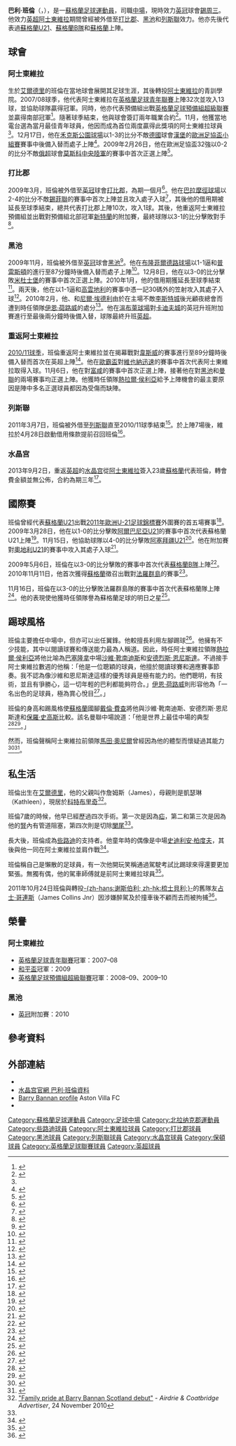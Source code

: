 {{noteTA|G1=足球|G2=英超|G3=FAcup|G4=列斯聯
|T=zh-hans:巴里·班南;zh-hk:巴利·班倫;zh-tw:巴里·班南;
|1=zh-hans:巴里·班南;zh-hk:巴利·班倫;zh-tw:巴里·班南;
|2=zh-hans:班南;zh-hk:班倫;zh-tw:班南;
|3=zh-hans:凯尔特人; zh-tw:塞爾提克; zh-hk:些路迪;
|4=zh-hans:布拉莫巷体育场;zh-hk:巴拉摩徑球場;zh-tw:布拉莫巷體育場;
|5=zh:温布利球场;zh-hans:温布利球场;zh-hk:溫布萊球場;zh-tw:溫布萊球場;
|6=zh-hans:热拉尔·乌利耶;zh-hk:熱拉爾·侯利亞;zh-tw:熱拉爾·烏利耶;
|7=zh-hans:哈维·埃尔南德斯;zh-hk:沙維·靴南迪斯;zh-tw:哈維·埃爾南德斯;
|8=zh-hans:安德烈斯·伊涅斯塔;zh-hk:安德烈斯·恩尼斯達;zh-tw:安德烈斯·伊涅斯塔;
|9=zh-hans:達倫·弗萊徹;zh-hk:戴倫·費查;zh-tw:達倫·弗萊徹;
|10=zh-hans:保罗·斯科尔斯;zh-hk:保羅·史高斯;zh-tw:保羅·斯科爾斯;
|11=zh-hans:斯蒂利安·彼特罗夫;zh-hk:史迪利安·柏度夫;zh-tw:斯蒂利安·彼得羅夫;
|12=zh-hans:马丁·奥尼尔;zh-hk:馬田·奧尼爾;zh-tw:馬丁·奧尼爾;
|13=zh-hans:尼尔·埃德利;zh-hk:尼爾·伊特利;zh-tw:尼爾·埃德利;
|14=zh-hans:伊恩·霍洛韦; z-hant:伊恩·霍洛韋; zh-hk:伊恩·荷路威;
}}
{{Infobox football biography 2
| playername          = 巴利·班倫<br>''Barry Bannan''
| image               = [[File:Barry_Bannan.jpg|220 px]]
| caption             = 穿上蘇格蘭球衣的班倫
| fullname            = Barry Bannan
| dateofbirth         = {{birth date and age|df=yes|1991|12|01}}
| cityofbirth         = [[艾爾德里_(北拉納克郡)|艾爾德里]]
| countryofbirth      = [[蘇格蘭|蘇格蘭]]
| height              = {{height|m=1.70}}
| position            = [[中場|中場]]
| currentclub         = [[謝周三足球俱樂部|錫周三]]
| clubnumber          = 10
| youthyears1         =
| youthclubs1         = [[倫齊青年會|倫齊]]
| youthyears2         =
| youthclubs2         = [[阿爾比恩流浪足球會|阿爾比恩流浪]]
| youthyears3         =
| youthclubs3         = [[些路迪足球會|些路迪]]
| youthyears4         =
| youthclubs4         = [[阿士東維拉足球會|阿士東維拉]]
| years1              = 2008−2013
| clubs1              = [[阿士東維拉足球會|阿士東維拉]]
| caps1               = 64 
| goals1              = 1
| years2              = 2009
| clubs2              = → [[打比郡足球會|打比郡]]
| caps2               = 10
| goals2              = 1
| years3              = 2009−2010
| clubs3              = → [[黑池足球會|黑池]]
| caps3               = 20 
| goals3              = 1
| years4              = 2011
| clubs4              = → [[列斯聯足球會|列斯聯]]
| caps4               = 7
| goals4              = 0
| years5              = 2013−2015
| clubs5              = [[水晶宫足球俱乐部|水晶宫]]
| caps5               = 22
| goals5              = 1
| years6              = 2015
| clubs6               = → [[博尔顿足球俱乐部|保頓]]
| caps6                 = 16 
| goals6                = 0
| years7              = 2015−
| clubs7              = [[謝周三足球俱樂部|錫周三]]
| caps7               = 81
| goals7              = 3
| totalcaps           = 
| totalgoals          =
| nationalyears1      = 2009−2010
| nationalteam1       = [[蘇格蘭21歲以下足球代表隊|蘇格蘭U21]]
| nationalcaps1       = 10
| nationalgoals1      = 1
| nationalyears2      = 2009
| nationalteam2       = [[蘇格蘭足球代表乙隊|蘇格蘭B隊]]
| nationalcaps2       = 1
| nationalgoals2      = 0
| nationalyears3      = 2010−
| nationalteam3       = [[蘇格蘭足球代表隊|蘇格蘭]]
| nationalcaps3       = 27
| nationalgoals3      = 0
| club-update         = 2018年9月15日
| nationalteam-update = 2017年10月16日
}}

'''巴利·班倫'''（{{lang-en|'''Barry Bannan'''}}，{{bd|1989年|12月1日|catIdx=Bannan, Barry}}），是一[[蘇格蘭|蘇格蘭]][[足球|足球]][[運動員|運動員]]，司職[[中場|中場]]，現時效力[[英冠|英冠]]球會[[謝周三足球俱樂部|錫周三]]。他效力[[英超|英超]][[阿士東維拉足球會|阿士東維拉]]期間曾經被外借至[[打比郡足球會|打比郡]]、[[黑池足球會|黑池]]和[[列斯聯足球會|列斯聯]]效力。他亦先後代表過[[蘇格蘭21歲以下足球代表隊|蘇格蘭U21]]、[[蘇格蘭足球代表乙隊|蘇格蘭B隊]]和[[蘇格蘭足球代表隊|蘇格蘭]]上陣。

==球會==
=== 阿士東維拉 ===
生於[[艾爾德里_(北拉納克郡)|艾爾德里]]的班倫在當地球會{{Link-en|倫齊青年會|Lenzie Youth Club|倫齊}}展開其足球生涯，其後轉投[[阿士東維拉足球會|阿士東維拉]]的青訓學院。2007/08球季，他代表阿士東維拉在[[英格蘭足球青年聯賽|英格蘭足球青年聯賽]]上陣32次並攻入13球，並協助球隊贏得冠軍。同時，他亦代表預備組出戰[[英格蘭足球預備組超級聯賽|英格蘭足球預備組超級聯賽]]並贏得南部冠軍<ref name="bbc7726458">{{cite news|url=http://news.bbc.co.uk/sport1/hi/football/teams/a/aston_villa/7726458.stm|title=Barry is an inspiration – Bannan|publisher=BBC Sport|date=13 November 2008|accessdate=17 December 2008|archive-date=2009-01-19|archive-url=https://web.archive.org/web/20090119130906/http://news.bbc.co.uk/sport1/hi/football/teams/a/aston_villa/7726458.stm|dead-url=no}}</ref>。隨著球季結束，他與球會簽訂兩年職業合約<ref name="mail21207462">{{cite news|url=http://www.birminghammail.net/birmingham-sport/aston-villa-fc/aston-villa-news/2008/07/01/barry-bannan-signs-two-year-deal-with-aston-villa-97319-21207462/|title=Barry Bannan signs two year deal with Aston Villa|publisher=''Birmingham Mail''|date=1 July 2008|first=Bill|last=Howell|accessdate=17 December 2008|archive-date=2012-10-04|archive-url=https://web.archive.org/web/20121004210910/http://www.birminghammail.net/birmingham-sport/aston-villa-fc/aston-villa-news/2008/07/01/barry-bannan-signs-two-year-deal-with-aston-villa-97319-21207462/|dead-url=no}}</ref>。11月，他獲當地電台選為當月最佳青年球員，他因而成為首位兩度贏得此獎項的阿士東維拉球員<ref name="bbc7726458"/>。12月17日，他在[[禾克斯公園球場|禾克斯公園球場]]以1-3的比分不敵[[德國|德國]]球會[[漢堡足球會|漢堡]]的[[2008/09赛季欧洲联盟杯|歐洲足協盃小組賽]]賽事中後備入替而處子上陣<ref name="bbc7775413">{{cite news|url=http://news.bbc.co.uk/sport1/hi/football/europe/7775413.stm|title=Hamburg 3–1 Aston Villa|publisher=BBC Sport|last=Stevenson|first=Jonathan|date=17 December 2008|accessdate=26 November 2009|archive-date=2017-09-06|archive-url=https://web.archive.org/web/20170906000908/http://news.bbc.co.uk/sport1/hi/football/europe/7775413.stm|dead-url=no}}</ref>。2009年2月26日，他在歐洲足協盃32強以0-2的比分不敵[[俄羅斯足球超級聯賽|俄超]]球會[[莫斯科中央陸軍足球會|莫斯科中央陸軍]]的賽事中首次正選上陣<ref name="bbc7900035">{{cite news|url=http://news.bbc.co.uk/sport1/hi/football/europe/7900035.stm|title=CSKA Moscow 2–0 Villa (agg 3–1)|publisher=BBC Sport|date=26 February 2009|accessdate=26 November 2009|archive-date=2017-09-06|archive-url=https://web.archive.org/web/20170906000934/http://news.bbc.co.uk/sport1/hi/football/europe/7900035.stm|dead-url=no}}</ref>。

=== 打比郡 ===
2009年3月，班倫被外借至[[英格蘭足球冠軍聯賽|英冠]]球會[[打比郡足球會|打比郡]]，為期一個月<ref name="bbc7942389">{{cite news|url=http://news.bbc.co.uk/sport1/hi/football/teams/d/derby_county/7942389.stm|title=Derby complete Bannan loan deal|publisher=BBC Sport|date=13 March 2009|accessdate=26 November 2009|archive-date=2017-09-06|archive-url=https://web.archive.org/web/20170906000544/http://news.bbc.co.uk/sport1/hi/football/teams/d/derby_county/7942389.stm|dead-url=no}}</ref>。他在[[巴拉摩徑球場|巴拉摩徑球場]]以2-4的比分不敵[[錫菲聯足球會|錫菲聯]]的賽事中首次上陣並且攻入處子入球<ref name="skysports3005094">{{cite news|url=http://www.skysports.com/football/match_report/0,19764,11065_3005094,00.html|title=Blades march on against Derby – Henderson, Naughton and Beattie on target against Rams|date=14 March 2009|publisher=Sky Sports|accessdate=26 November 2009|archive-date=2009-03-16|archive-url=https://web.archive.org/web/20090316133906/http://www.skysports.com/football/match_report/0%2C19764%2C11065_3005094%2C00.html|dead-url=no}}</ref>，其後他的借用期被延長至球季結束，總共代表打比郡上陣10次，攻入1球。其後，他重返阿士東維拉預備組並出戰對預備組北部冠軍[[新特蘭足球會|新特蘭]]的附加賽，最終球隊以3-1的比分擊敗對手<ref name="premier1664104">{{cite news|url=http://www.premierleague.com/page/Headlines/0,,12306~1664104,00.html|title=Aston Villa beat Sunderland 3–1 at Villa Park to win the Barclays Premier Reserve League play-off|date=21 May 2009|publisher=FA Premier League|accessdate=26 November 2009|archive-date=2009-05-25|archive-url=https://web.archive.org/web/20090525203526/http://www.premierleague.com/page/Headlines/0%2C%2C12306~1664104%2C00.html|dead-url=no}}</ref>。

=== 黑池 ===
2009年11月，班倫被外借至[[英格蘭足球冠軍聯賽|英冠]]球會[[黑池足球會|黑池]]<ref name="bbc8381513">{{cite news |title=Blackpool sign Bannan from Villa |url=http://news.bbc.co.uk/sport1/hi/football/teams/b/blackpool/8381513.stm |publisher=BBC Sport |date=26 November 2009 |accessdate=26 November 2009 |archive-date=2017-09-06 |archive-url=https://web.archive.org/web/20170906001811/http://news.bbc.co.uk/sport1/hi/football/teams/b/blackpool/8381513.stm |dead-url=no }}</ref>。他在[[布隆菲爾德路球場|布隆菲爾德路球場]]以1-1逼和[[普雷斯頓足球會|普雷斯頓]]的{{Link-en|西蘭開夏郡打吡|West Lancashire derby}}進行至87分鐘時後備入替而處子上陣<ref name="bbc8377127">{{cite news|url=http://news.bbc.co.uk/sport1/hi/football/eng_div_1/8377127.stm|title=Blackpool 1–1 Preston|date=30 November 2009|publisher=BBC Sport|accessdate=30 November 2009|archive-date=2017-09-06|archive-url=https://web.archive.org/web/20170906000820/http://news.bbc.co.uk/sport1/hi/football/eng_div_1/8377127.stm|dead-url=no}}</ref>。12月8日，他在以3-0的比分擊敗[[米杜士堡足球會|米杜士堡]]的賽事中首次正選上陣。2010年1月，他的借用期獲延長至球季結束<ref name="extension">{{cite news|url=http://news.bbc.co.uk/sport2/hi/football/teams/b/blackpool/8485524.stm|title=Blackpool extend loan of Aston Villa man Barry Bannan|date=28 January 2010|publisher=BBC Sport|accessdate=28 January 2010|archive-date=2010-02-04|archive-url=https://web.archive.org/web/20100204064539/http://news.bbc.co.uk/sport2/hi/football/teams/b/blackpool/8485524.stm|dead-url=no}}</ref>。兩天後，他在以1-1逼和[[高雲地利足球會|高雲地利]]的賽事中憑一記30碼外的笠射攻入其處子入球<ref name="bbc8483728">{{cite news|url=http://news.bbc.co.uk/sport1/hi/football/eng_div_1/8483728.stm|title=Coventry   1 – 1   Blackpool|date=30 January 2010|publisher=BBC Sport|accessdate=30 January 2010|archive-date=2010-02-02|archive-url=https://web.archive.org/web/20100202134612/http://news.bbc.co.uk/sport1/hi/football/eng_div_1/8483728.stm|dead-url=no}}</ref>。2010年2月，他、{{Link-en|伊斯梅爾·德蒙塔納克|Ishmel Demontagnac}}和[[尼爾·埃德利|尼爾·埃德利]]由於在主場不敵[[李斯特城足球會|李斯特城]]後光顧夜總會而遭到時任領隊[[伊恩·荷路威|伊恩·荷路威]]的處分<ref name="bbc8505207">{{cite news|url=http://news.bbc.co.uk/sport1/hi/football/teams/b/blackpool/8505207.stm|title=Ian Holloway axes Blackpool trio after nightclub visit|date=8 February 2010|publisher=BBC Sport|accessdate=14 February 2010|archive-date=2010-02-11|archive-url=https://web.archive.org/web/20100211150505/http://news.bbc.co.uk/sport1/hi/football/teams/b/blackpool/8505207.stm|dead-url=no}}</ref>。他在[[溫布萊球場|溫布萊球場]]對[[卡迪夫城足球會|卡迪夫城]]的英冠升班附加賽進行至最後兩分鐘時後備入替，球隊最終升班[[英格蘭足球超級聯賽|英超]]。

=== 重返阿士東維拉 ===
[[2010年至2011年英格蘭超級聯賽|2010/11球季]]，班倫重返阿士東維拉並在揭幕戰對[[韋斯咸足球會|韋斯威]]的賽事進行至89分鐘時後備入替而首次在英超上陣<ref>{{cite news | url=http://news.bbc.co.uk/sport1/hi/football/eng_prem/8906162.stm | work=BBC Sport | title=Aston Villa 3–0 West Ham | date=14 August 2010 | accessdate=2011-03-09 | archive-date=2017-08-14 | archive-url=https://web.archive.org/web/20170814065156/http://news.bbc.co.uk/sport1/hi/football/eng_prem/8906162.stm | dead-url=no }}</ref>。他在[[2010/11賽季歐洲聯賽外圍賽階段|歐霸盃]]對[[維也納迅速足球會|維也納迅速]]的賽事中首次代表阿士東維拉取得入球。11月6日，他在對[[富咸足球會|富咸]]的賽事中首次正選上陣，接著他在對[[黑池足球會|黑池]]和[[曼聯足球會|曼聯]]的兩場賽事均正選上陣。他獲時任領隊[[熱拉爾·侯利亞|熱拉爾·侯利亞]]給予上陣機會的最主要原因是陣中多名正選球員都因為受傷而缺陣。

=== 列斯聯 ===
2011年3月7日，班倫被外借至[[列斯聯足球會|列斯聯]]直至2010/11球季結束<ref>{{cite news |language=en |url=http://news.bbc.co.uk/sport2/hi/football/teams/l/leeds_united/9417356.stm |title=Leeds United sign Barry Bannan on loan from Aston Villa |publisher=''[[BBC_Sport|BBC Sport]]'' |date=2011-03-07 |accessdate=2011-04-28 |archive-date=2018-10-03 |archive-url=https://web.archive.org/web/20181003053218/http://news.bbc.co.uk/sport2/hi/football/teams/l/leeds_united/9417356.stm |dead-url=no }}</ref>。於上陣7場後，維拉於4月28日啟動借用條款提前召回班倫<ref>{{cite news |language=en |url=http://www.skysports.com/story/0,19528,11661_6901753,00.html |title=Bannan back with Villa |publisher=''Sky Sports'' |date=2011-04-28 |accessdate=2011-04-28 |archive-date=2016-03-09 |archive-url=https://web.archive.org/web/20160309155837/http://www.skysports.com/story/0,19528,11661_6901753,00.html |dead-url=no }}</ref>。

=== 水晶宫 ===
2013年9月2日，重返[[英超|英超]]的[[水晶宫足球俱乐部|水晶宫]]從[[阿士東維拉足球會|阿士東維拉]]簽入23歲[[蘇格蘭足球代表隊|蘇格蘭]]代表班倫，轉會費金額並無公佈，合約為期三年<ref>{{cite news |language=en |url=http://www.bbc.co.uk/sport/0/football/23937245 |title=Transfer deadline day: Barry Bannan joins Crystal Palace |publisher=''[[BBC_Sport|BBC Sport]]'' |date=2013-09-02 |accessdate=2013-10-28 |archive-date=2013-10-17 |archive-url=https://web.archive.org/web/20131017052133/http://www.bbc.co.uk/sport/0/football/23937245 |dead-url=no }}</ref>。

==國際賽==
班倫曾經代表[[蘇格蘭21歲以下足球代表隊|蘇格蘭U21]]出戰[[2011年歐洲U-21足球錦標賽|2011年歐洲U-21足球錦標賽]]外圍賽的首五場賽事<ref name="sfa5">{{cite web|url=http://www.scottishfa.co.uk/football_player_profile.cfm?page=31&playerID=165611&squadID=5|title=Barry Bannan – U21 Squad|publisher=Scottish Football Association|accessdate=27 November 2009}}</ref>。2009年3月28日，他在以1-0的比分擊敗[[阿爾巴尼亞21歲以下國家足球隊|阿爾巴尼亞U21]]的賽事中首次代表蘇格蘭U21上陣<ref name="uefa2000248">{{cite web|url=http://www.uefa.com/competitions/under21/fixturesresults/round=2000006/match=2000248/index.html|title=Scotland sucker punch downs Albania|date=28 March 2009|publisher=UEFA|accessdate=27 November 2009|archive-date=2009-11-16|archive-url=https://web.archive.org/web/20091116114153/http://www.uefa.com/competitions/under21/fixturesresults/round%3D2000006/match%3D2000248/index.html|dead-url=no}}</ref>。11月15日，他協助球隊以4-0的比分擊敗[[阿塞拜疆21歲以下國家足球隊|阿塞拜疆U21]]<ref name="bbc8361496">{{cite news |title=Stark tips young Scots to shine |url=http://news.bbc.co.uk/sport1/hi/football/internationals/8361496.stm |publisher=BBC Sport|date=15 November 2009 |accessdate=26 November 2009 }}</ref>。他在附加賽對[[奧地利21歲以下國家足球隊|奧地利U21]]的賽事中攻入其處子入球<ref>{{cite news |url=http://news.bbc.co.uk/sport1/hi/scotland/8974522.stm |title=Scotland U21 2–1 Austria U21 |publisher=BBC Sport |date=7 September 2010 |accessdate=6 November 2010}}</ref>。

2009年5月6日，班倫在以3-0的比分擊敗{{Link-en|北愛爾蘭足球代表乙隊|Northern Ireland B national football team|北愛爾蘭B隊}}的賽事中首次代表[[蘇格蘭足球代表乙隊|蘇格蘭B隊]]上陣<ref name="sfa3">{{cite web|url=http://www.scottishfa.co.uk/football_player_profile.cfm?page=31&playerID=165611&squadID=3|title=Barry Bannan – B Squad|publisher=Scottish Football Association|accessdate=27 November 2009}}</ref>。2010年11月11日，他首次獲得[[蘇格蘭足球代表隊|蘇格蘭]]徵召出戰對[[法羅群島國家足球隊|法羅群島]]的賽事<ref name="bbc9181620">{{cite news|url=http://news.bbc.co.uk/sport1/hi/scotland/9181620.stm|title=Dundee Utd's David Goodwillie given debut Scots call up|publisher=BBC Sport|accessdate=15 November 2010|date=11 November 2010|archive-date=2017-09-06|archive-url=https://web.archive.org/web/20170906001106/http://news.bbc.co.uk/sport1/hi/scotland/9181620.stm|dead-url=no}}</ref>。

11月16日，班倫在以3-0的比分擊敗法羅群島隊的賽事中首次代表蘇格蘭隊上陣<ref>{{cite news | url=http://news.bbc.co.uk/sport1/hi/scotland/9187834.stm | work=BBC News | first=David | last=McDaid | title=Scotland 3-0 Faroe Islands | date=16 November 2010 | accessdate=2011-03-09 | archive-date=2017-09-06 | archive-url=https://web.archive.org/web/20170906000538/http://news.bbc.co.uk/sport1/hi/scotland/9187834.stm | dead-url=no }}</ref>。他的表現使他獲時任領隊{{Link-en|奇治·尼雲|Craig Levein}}譽為蘇格蘭足球的明日之星<ref>{{cite web |url=http://www.givemefootball.com/internationals/scotland-have-found-a-gem-in-villa-midfield-star |title=存档副本 |accessdate=2013-08-18 |deadurl=yes |archiveurl=https://web.archive.org/web/20101123110759/http://www.givemefootball.com/internationals/scotland-have-found-a-gem-in-villa-midfield-star |archivedate=2010-11-23 }}</ref>。

==踢球風格==
班倫主要擔任中場中，但亦可以出任翼鋒。他較擅長利用左腳踢球<ref>{{cite web |url=http://www.avfc.co.uk/page/PlayerProfiles/0,,10265~46101,00.html |title=存档副本 |accessdate=2011年3月9日 |deadurl=yes |archiveurl=https://web.archive.org/web/20110119192026/http://www.avfc.co.uk/page/PlayerProfiles/0,,10265~46101,00.html |archivedate=2011年1月19日 |df= }}</ref>。他擁有不少技能，其中以閱讀球賽和傳送能力最為人稱道。因此，時任阿士東維拉領隊[[熱拉爾·侯利亞|熱拉爾·侯利亞]]將他比喻為[[巴塞隆拿足球會|巴塞隆拿]]中場[[沙維·靴南迪斯|沙維·靴南迪斯]]和[[安德烈斯·恩尼斯達|安德烈斯·恩尼斯達]]。不過接手阿士東維拉數週的他稱：「他是一位聰穎的球員，他擅於閱讀球賽和適應賽事節奏。我不認為像沙維和恩尼斯達這樣的優秀球員是極有能力的。他們聰明，有技術，並且有爭勝心，這一切年輕的巴利都能夠符合。」[[伊恩·荷路威|伊恩·荷路威]]則形容他為「一名出色的足球員，極為賞心悅目<ref>{{Cite web |url=http://www.blackpoolgazette.co.uk/sports-news/Holloway-hails-Bannan-strike.6030495.jp |title=存档副本 |access-date=2011-03-09 |archive-url=https://web.archive.org/web/20100203235144/http://www.blackpoolgazette.co.uk/sports-news/Holloway-hails-Bannan-strike.6030495.jp |archive-date=2010-02-03 |dead-url=yes }}</ref>。」

班倫的身高和踢風格使[[蘇格蘭足球代表隊|蘇格蘭]]國腳[[戴倫·費查|戴倫·費查]]將他與沙維·靴南迪斯、安德烈斯·恩尼斯達和[[保羅·史高斯|保羅·史高斯]]比較。該名曼聯中場說道：「他是世界上最佳中場的典型<ref>{{Cite web |url=http://www.dailyrecord.co.uk/2010/11/16/barry-bannan-can-be-our-very-own-version-of-xavi-or-scholes-insists-darren-fletcher-86908-22720301/ |title=存档副本 |access-date=2011-03-09 |archive-date=2011-01-23 |archive-url=https://web.archive.org/web/20110123001149/http://www.dailyrecord.co.uk/2010/11/16/barry-bannan-can-be-our-very-own-version-of-xavi-or-scholes-insists-darren-fletcher-86908-22720301/ |dead-url=no }}</ref><ref>{{Cite web |url=http://sport.stv.tv/football/scottish-premier/aberdeen/209353-fletcher-compares-bannan-to-xavi-iniesta-and-scholes/ |title=存档副本 |access-date=2011-03-09 |archive-url=https://web.archive.org/web/20110128124238/http://sport.stv.tv/football/scottish-premier/aberdeen/209353-fletcher-compares-bannan-to-xavi-iniesta-and-scholes/ |archive-date=2011-01-28 |dead-url=yes }}</ref>。」

然而，班倫聲稱阿士東維拉前領隊[[馬田·奧尼爾|馬田·奧尼爾]]曾經因為他的體型而懷疑過其能力<ref>{{Cite web |url=http://www.birminghammail.net/birmingham-sport/aston-villa-fc/aston-villa-news/2010/11/18/aston-villa-barry-bannan-reveals-martin-o-neill-s-obsession-with-his-height-97319-27674226/ |title=存档副本 |access-date=2011-03-09 |archive-date=2012-10-01 |archive-url=https://web.archive.org/web/20121001012458/http://www.birminghammail.net/birmingham-sport/aston-villa-fc/aston-villa-news/2010/11/18/aston-villa-barry-bannan-reveals-martin-o-neill-s-obsession-with-his-height-97319-27674226/ |dead-url=no }}</ref><ref>{{Cite web |url=http://www.goal.com/en/news/468/internationals/2010/11/18/2219859/martin-oneill-said-i-would-never-make-it-in-the-big-time |title=存档副本 |access-date=2011-03-09 |archive-date=2018-12-15 |archive-url=https://web.archive.org/web/20181215180428/https://www.goal.com/en/news/468/internationals/2010/11/18/2219859/martin-oneill-said-i-would-never-make-it-in-the-big-time |dead-url=no }}</ref>。

==私生活==
班倫出生在[[艾爾德里_(北拉納克郡)|艾爾德里]]，他的父親叫作詹姆斯（James），母親則是凱瑟琳（Kathleen），現居於[[科特布里奇|科特布里奇]]<ref name=ac>[http://www.acadvertiser.co.uk/lanarkshire-news/local-news/monklands-news/2010/11/24/family-pride-at-barry-bannan-scotland-debut-65864-27700514/ "Family pride at Barry Bannan Scotland debut"] {{Wayback|url=http://www.acadvertiser.co.uk/lanarkshire-news/local-news/monklands-news/2010/11/24/family-pride-at-barry-bannan-scotland-debut-65864-27700514/ |date=20120401091656 }} - ''Airdrie & Coatbridge Advertiser'', 24 November 2010</ref>。

班倫7歲的時候，他早已經歷過四次手術。第一次是因為[[疝|疝]]，第二和第三次是因為他的[[腎|腎]]內有管道阻塞，第四次則是切除[[闌尾|闌尾]]<ref name=ac/>。

長大後，班倫成為[[些路迪足球會|些路迪]]的支持者。他童年時的偶像是中場[[史迪利安·柏度夫|史迪利安·柏度夫]]，其後與他一同在阿士東維拉並肩作戰<ref>{{Cite web |url=http://www.sundaymercury.net/midlands-sport/aston-villa-fc/aston-villa-fc-news/2010/09/05/aston-villa-barry-bannan-thanks-father-figure-stiliyan-petrov-66331-27203426/ |title=存档副本 |access-date=2011-03-09 |archive-date=2012-10-15 |archive-url=https://web.archive.org/web/20121015102330/http://www.sundaymercury.net/midlands-sport/aston-villa-fc/aston-villa-fc-news/2010/09/05/aston-villa-barry-bannan-thanks-father-figure-stiliyan-petrov-66331-27203426/ |dead-url=no }}</ref>。

班倫稱自己是懶散的足球員，有一次他開玩笑稱通過駕駛考試比踢球來得還要更加緊張。無獨有偶，他的駕車師傅就是前阿士東維拉球員{{Link-en|派特·赫德|Pat Heard}}<ref>{{Cite web |url=http://www.birminghammail.net/birmingham-sport/aston-villa-fc/aston-villa-news/2010/11/09/aston-villa-barry-bannan-is-one-hell-of-a-player-97319-27625906/ |title=存档副本 |access-date=2011-03-09 |archive-date=2012-10-04 |archive-url=https://web.archive.org/web/20121004210922/http://www.birminghammail.net/birmingham-sport/aston-villa-fc/aston-villa-news/2010/11/09/aston-villa-barry-bannan-is-one-hell-of-a-player-97319-27625906/ |dead-url=no }}</ref>。

2011年10月24日班倫與轉投[[谢斯伯利足球俱乐部|-{zh-hans:谢斯伯利; zh-hk:梳士貝利;}-]]的舊隊友[[James_Collins_(footballer_born_1990)|占士·哥連斯]]（James Collins Jnr）因涉嫌醉駕及於撞車後不顧而去而被拘捕<ref>{{cite news |language=en |url=http://www.bbc.co.uk/news/uk-england-15427513 |title=Aston Villa and Scotland's Barry Bannan held after M1 crash |publisher=''[[BBC|BBC News]]'' |date=2011-10-24 |accessdate=2011-10-25 |archive-date=2020-11-11 |archive-url=https://web.archive.org/web/20201111194153/https://www.bbc.co.uk/news/uk-england-15427513 |dead-url=no }}</ref>。

==榮譽==
=== 阿士東維拉 ===
*[[英格蘭足球青年聯賽|英格蘭足球青年聯賽]]冠軍：2007–08
*[[和平盃足球賽|和平盃]]冠軍：2009
*[[英格蘭足球預備組超級聯賽|英格蘭足球預備組超級聯賽]]冠軍：2008–09、2009–10

=== 黑池===
*[[英格蘭足球冠軍聯賽|英冠]]附加賽：2010

== 參考資料 ==
{{Reflist|2}}

== 外部連結 ==
*{{soccerbase|50775|巴利·班倫}}
*[https://web.archive.org/web/20131204073456/http://www.cpfc.co.uk/team/player-profile/index.aspx?playerid=369746&tcmuri=1034189 水晶宫官網 巴利·班倫資料]
*[https://web.archive.org/web/20110119192026/http://www.avfc.co.uk/page/PlayerProfiles/0,,10265~46101,00.html Barry Bannan profile] Aston Villa FC
*{{SFA Profile|id=165611}} 

{{DEFAULTSORT:Bannan, Barry}}
[[Category:蘇格蘭足球運動員|Category:蘇格蘭足球運動員]]
[[Category:足球中場|Category:足球中場]]
[[Category:北拉纳克郡運動員|Category:北拉纳克郡運動員]]
[[Category:些路迪球員|Category:些路迪球員]]
[[Category:阿士東維拉球員|Category:阿士東維拉球員]]
[[Category:打比郡球員|Category:打比郡球員]]
[[Category:黑池球員|Category:黑池球員]]
[[Category:列斯聯球員|Category:列斯聯球員]]
[[Category:水晶宫球員|Category:水晶宫球員]]
[[Category:保頓球員|Category:保頓球員]] 
[[Category:英格蘭足球聯賽球員|Category:英格蘭足球聯賽球員]]
[[Category:英超球員|Category:英超球員]]